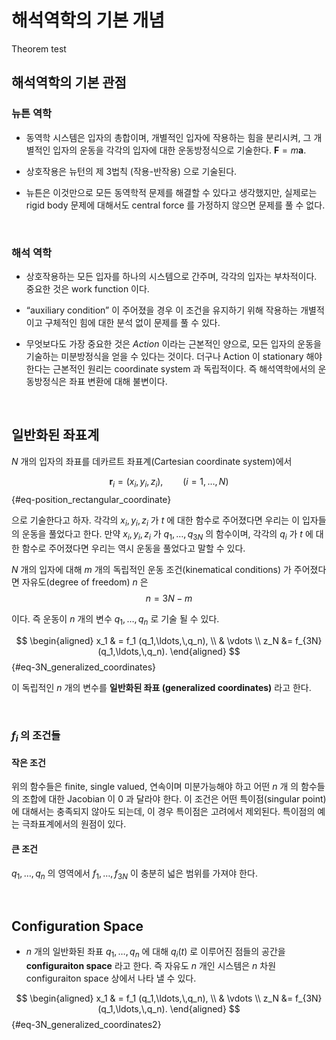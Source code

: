 <!-- ---
title: "해석역학의 기본 개념"
lang: ko   

number-sections: true
number-depth: 2
crossref:
  chapters: true
---  -->

# 해석역학의 기본 개념

::: {#thm-bla}

Theorem test
:::


## 해석역학의 기본 관점

### 뉴튼 역학

- 동역학 시스템은 입자의 총합이며, 개별적인 입자에 작용하는 힘을 분리시켜, 그 개별적인 입자의 운동을 각각의 입자에 대한 운동방정식으로 기술한다. $\boldsymbol{F}=m\boldsymbol{a}$. 

- 상호작용은 뉴턴의 제 3법칙 (작용-반작용) 으로 기술된다. 

- 뉴튼은 이것만으로 모든 동역학적 문제를 해결할 수 있다고 생각했지만, 실제로는 rigid body 문제에 대해서도 central force 를 가정하지 않으면 문제를 풀 수 없다.

</br>

### 해석 역학

- 상호작용하는 모든 입자를 하나의 시스템으로 간주며, 각각의 입자는 부차적이다. 중요한 것은 work function 이다.

- "auxiliary condition" 이 주어졌을 경우 이 조건을 유지하기 위해 작용하는 개별적이고 구체적인 힘에 대한 분석 없이 문제를 풀 수 있다.

- 무엇보다도 가장 중요한 것은 *Action* 이라는 근본적인 양으로, 모든 입자의 운동을 기술하는 미분방정식을 얻을 수 있다는 것이다. 더구나 Action 이 stationary 해야 한다는 근본적인 원리는 coordinate system 과 독립적이다. 즉 해석역학에서의 운동방정식은 좌표 변환에 대해 불변이다.

</br>

## 일반화된 좌표계 

$N$ 개의 입자의 좌표를 데카르트 좌표계(Cartesian coordinate system)에서

$$
\boldsymbol{r}_i = (x_i,\,y_i,\,z_i),\qquad (i=1,\ldots,\,N)
$$ {#eq-position_rectangular_coordinate}

으로 기술한다고 하자. 각각의 $x_i,\,y_i,\,z_i$ 가 $t$ 에 대한 함수로 주어졌다면 우리는 이 입자들의 운동을 풀었다고 한다. 만약 $x_i,\,y_i,\,z_i$ 가 $q_1,\ldots,\,q_{3N}$ 의 함수이며, 각각의 $q_i$ 가 $t$ 에 대한 함수로 주어졌다면 우리는 역시 운동을 풀었다고 말할 수 있다.



$N$ 개의 입자에 대해 $m$ 개의 독립적인 운동 조건(kinematical conditions) 가 주어졌다면 자유도(degree of freedom) $n$ 은 
$$
n = 3N- m
$$

이다. 즉 운동이 $n$ 개의 변수 $q_1,\ldots,\,q_n$ 로 기술 될 수 있다. 

$$
\begin{aligned}
x_1 & = f_1 (q_1,\ldots,\,q_n), \\
& \vdots \\
z_N &= f_{3N}(q_1,\ldots,\,q_n).
\end{aligned} 
$$ {#eq-3N_generalized_coordinates}

이 독립적인 $n$ 개의 변수를 **일반화된 좌표 (generalized coordinates)** 라고 한다. 

</br>


### $f_i$ 의 조건들

#### 작은 조건

위의 함수들은 finite, single valued, 연속이며 미분가능해야 하고 어떤 $n$ 개 의 함수들의 조합에 대한 Jacobian 이 $0$ 과 달라야 한다. 이 조건은 어떤 특이점(singular point)에 대해서는 충족되지 않아도 되는데, 이 경우 특이점은 고려에서 제외된다. 특이점의 예는 극좌표계에서의 원점이 있다.

#### 큰 조건

$q_1,\ldots,\,q_n$ 의 영역에서  $f_1,\ldots,\,f_{3N}$ 이 충분히 넓은 범위를 가져야 한다.

</br>

## Configuration Space

- $n$ 개의 일반화된 좌표 $q_1,\ldots,\,q_n$ 에 대해 $q_i(t)$ 로 이루어진 점들의 공간을 **configuraiton space** 라고 한다. 즉 자유도 $n$ 개인 시스템은 $n$ 차원 configuraiton space 상에서 나타 낼 수 있다.

$$
\begin{aligned}
x_1 & = f_1 (q_1,\ldots,\,q_n), \\
& \vdots \\
z_N &= f_{3N}(q_1,\ldots,\,q_n).
\end{aligned} 
$$ {#eq-3N_generalized_coordinates2}










